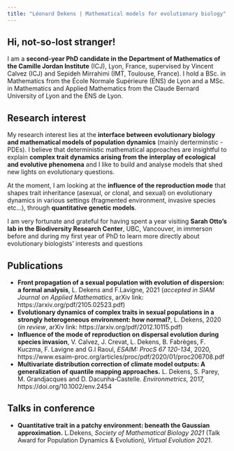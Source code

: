 ```yaml
---
title: "Léonard Dekens | Mathematical models for evolutionary biology"
---
```

  
## Hi, not-so-lost stranger!  

I am a __second-year PhD candidate in the Department of Mathematics of the Camille Jordan Institute__ (ICJ), Lyon, France, supervised by Vincent Calvez (ICJ) and Sepideh Mirrahimi (IMT, Toulouse, France). I hold a BSc. in Mathematics from the École Normale Supérieure (ÉNS) de Lyon and a MSc. in Mathematics and Applied Mathematics from the Claude Bernard University of Lyon and the ÉNS de Lyon. 


## Research interest  

My research interest lies at the __interface between evolutionary biology and mathematical models of population dynamics__ (mainly derterminstic - PDEs). I believe that deterministic mathematical approaches are insightful to explain __complex trait dynamics arising from the interplay of ecological and evolutive phenomena__ and I like to build and analyse models that shed new lights on evolutionary questions. 

At the moment, I am looking at the __influence of the reproduction mode__ that shapes trait inheritance (asexual, or clonal, and sexual) on evolutionary dynamics in various settings (fragmented environment, invasive species etc...), through __quantitative genetic models__. 

I am very fortunate and grateful for having spent a year visiting __Sarah Otto's lab in the Biodiversity Research Center__, UBC, Vancouver, in immerson before and during my first year of PhD to learn more directly about evolutionary biologists' interests and questions


## Publications

- __Front propagation of a sexual population with evolution of dispersion: a formal analysis__, L. Dekens and F.Lavigne, 2021 (*accepted in SIAM Journal on Applied Mathematics*, arXiv link: https://arxiv.org/pdf/2105.02523.pdf)
- __Evolutionary dynamics of complex traits in sexual populations in a strongly heterogeneous environment: how normal?__, L. Dekens, 2020 (*in review*, arXiv link: https://arxiv.org/pdf/2012.10115.pdf)
- __Influence of the mode of reproduction on dispersal evolution during species invasion__, V.  Calvez, J.  Crevat, L. Dekens, B.  Fabrèges, F.  Kuczma, F.  Lavigne and G.l  Raoul, *ESAIM: ProcS 67 120-134*, 2020, https://www.esaim-proc.org/articles/proc/pdf/2020/01/proc206708.pdf
- __Multivariate distribution correction of climate model outputs: A generalization of quantile mapping approaches.__ L. Dekens, S. Parey, M. Grandjacques and D. Dacunha‐Castelle. *Environmetrics*, 2017, https://doi.org/10.1002/env.2454 


## Talks in conference

- __Quantitative trait in a patchy environment: beneath the Gaussian approximation.__ L.Dekens, *Society of Mathematical Biology 2021* (Talk Award for
Population Dynamics & Evolution), *Virtual Evolution 2021*.